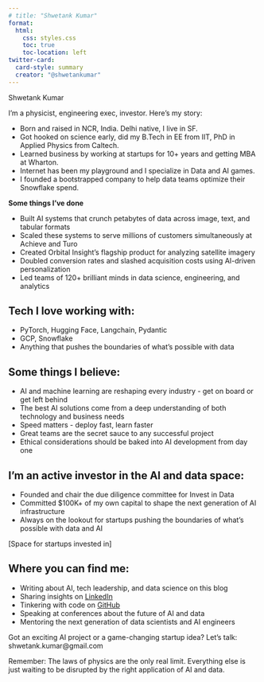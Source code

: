 ```yaml
---
# title: "Shwetank Kumar"
format:
  html:
    css: styles.css
    toc: true
    toc-location: left
twitter-card:
  card-style: summary
  creator: "@shwetankumar"
---
```


<!-- I'm a physicist, engineering exec, investor.

Some things about me:

- Born and brought up in New Delhi, India. I still consider myself a Delhi native
- Went to school at IIT Delhi for EE (B.Tech.), Caltech for Applied Physics (Ph.D.)
- Live in SF and like to spend my time here and in NCR India

Over the years I have done some interesting technical work. Reverse chronologically:

- Created an [ML based risk framework](https://www.sec.gov/Archives/edgar/data/1514587/000119312522005696/d145731ds1.htm) i.e. risk score, to improve cost of risk car sharing marketplace (Turo)
- Conceived and created [geospatial analytics platform](https://orbitalinsight.com/geospatial-technology) (Orbital Insight)
- Founded and was technical editor for the first [universal stylus initiative specification](https://universalstylus.org/) (Intel)
- Architected [forcepad](https://www.synaptics.com/products/touchpad-family/forcepad-product) and palm rejection (Synaptics)
- One of the 2 scientists to build out the quantum computing experiments group. [List](https://scholar.google.com/scholar?hl=en&as_sdt=0%2C5&q=shwetank+kumar+quantum+computing&btnG=&oq=shwetank+kumar+quantum+comp) of publications (IBM) -->

<p class="large-bold">Shwetank Kumar</p>

I'm a physicist, engineering exec, investor. Here's my story:

* Born and raised in NCR, India. Delhi native, I live in SF.
* Got hooked on science early, did my B.Tech in EE from IIT, PhD in Applied Physics from Caltech.
* Learned business by working at startups for 10+ years and getting MBA at Wharton.
* Internet has been my playground and I specialize in Data and AI games.
* I founded a bootstrapped company to help data teams optimize their Snowflake spend.

**Some things I've done**

* Built AI systems that crunch petabytes of data across image, text, and tabular formats
* Scaled these systems to serve millions of customers simultaneously at Achieve and Turo
* Created Orbital Insight's flagship product for analyzing satellite imagery
* Doubled conversion rates and slashed acquisition costs using AI-driven personalization
* Led teams of 120+ brilliant minds in data science, engineering, and analytics

## Tech I love working with:
* PyTorch, Hugging Face, Langchain, Pydantic
* GCP, Snowflake
* Anything that pushes the boundaries of what's possible with data

## Some things I believe:
* AI and machine learning are reshaping every industry - get on board or get left behind
* The best AI solutions come from a deep understanding of both technology and business needs
* Speed matters - deploy fast, learn faster
* Great teams are the secret sauce to any successful project
* Ethical considerations should be baked into AI development from day one

## I'm an active investor in the AI and data space:
* Founded and chair the due diligence committee for Invest in Data
* Committed $100K+ of my own capital to shape the next generation of AI infrastructure
* Always on the lookout for startups pushing the boundaries of what's possible with data and AI

[Space for startups invested in]

## Where you can find me:
* Writing about AI, tech leadership, and data science on this blog
* Sharing insights on [LinkedIn](https://www.linkedin.com/in/shwetankkumar/)
* Tinkering with code on [GitHub](https://github.com/shwetank-kumar)
* Speaking at conferences about the future of AI and data
* Mentoring the next generation of data scientists and AI engineers

Got an exciting AI project or a game-changing startup idea? Let's talk: shwetank.kumar@gmail.com

Remember: The laws of physics are the only real limit. Everything else is just waiting to be disrupted by the right application of AI and data.